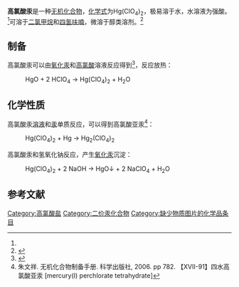 {{chembox
| verifiedrevid = 
|   Name = 高氯酸汞
|   ImageFile = mercury(II) perchlorate.png
|   ImageName = 
|   OtherNames = 高氯酸汞(II)
| Section1 = {{Chembox Identifiers
|   ChemSpiderID_Ref = {{chemspidercite|correct|chemspider}}
| ChemSpiderID = 
| PubChem =
| InChI =
| InChIKey =
| SMILES = [Hg+2].[O-]Cl(=O)(=O)=O.[O-]Cl(=O)(=O)=O
| StdInChI_Ref = {{stdinchicite|correct|chemspider}}
| StdInChI =
| StdInChIKey_Ref = {{stdinchicite|correct|chemspider}}
| StdInChIKey = 
| CASNo = 7616-83-3
| CASNo_Ref = {{cascite|correct|CAS}}
| CASNo2 = 20624-30-0
| CASNo2_Ref = {{cascite|correct|CAS}}
| CASNo2_Comment = 六水
  }}
| Section2 = {{Chembox Properties
|   Formula = Hg(ClO<sub>4</sub>)<sub>2</sub>
|   MolarMass = 399.498（无水）<BR>507.594（六水）
|   Appearance = 无色晶体（六水）
|   Density =
|   MeltingPt = 
|   BoilingPt = 
|   Solubility = 298g<ref name=wj>钟兴厚 等. 无机化学丛书. 第六卷 卤素 铜分族 锌分族. 科学出版社, 2012.3. 4.12.7 第VII族含氧酸盐. pp 634</ref>
|   Solvent = 
|   SolubleOther = 
  }}
| Section7 = {{Chembox Hazards
|  EUHazardSymbol =
|  RPhrases =
|  SPhrases =
|  FlashPt = 
|  pKa = 
|  pKb = 
|  EUClass =
|  EUIndex = 
|  MainHazards = 
|  NFPA-H = 
|  NFPA-F = 
|  NFPA-R = 
|  NFPA-O = 
|  RSPhrases = 
|  Autoignition = 
|  ExploLimits = 
|  PEL = 
  }}
| Section8 = {{Chembox Related
|   Function = 
|   OtherFunctn = 
|   OtherCpds = [[氯酸汞|氯酸汞]]<br />[[硝酸汞|硝酸汞]]
  }}
}}

'''高氯酸汞'''是一种[[无机化合物|无机化合物]]，[[化学式|化学式]]为Hg(ClO<sub>4</sub>)<sub>2</sub>，极易溶于水，水溶液为强酸。<ref name=wj />可溶于[[二氯甲烷|二氯甲烷]]和[[四氢呋喃|四氢呋喃]]，微溶于醇类溶剂。<ref>{{cite book|language=en|isbn=9780471936237|publisher=John Wiley & Sons, Ltd|date=2001-04-15|url=http://doi.wiley.com/10.1002/047084289X.rm042|title=Mercury(II) Perchlorate|accessdate=2019-03-27|author=Pavel Kočovský|doi=10.1002/047084289x.rm042}}</ref>
==制备==
高氯酸汞可以由[[氧化汞|氧化汞]]和[[高氯酸|高氯酸]]溶液反应得到<ref>{{cite journal | last=Mironov | first=I. V. | last2=Makotchenko | first2=E. V. | title=The Hydrolysis of AuCl 4 − and the Stability of Aquachlorohydroxocomplexes of Gold(III) in Aqueous Solution | journal=Journal of Solution Chemistry | publisher=Springer Science and Business Media LLC | volume=38 | issue=6 | date=2009-04-15 | issn=0095-9782 | doi=10.1007/s10953-009-9400-9 | pages=727}}</ref>，反应放热：
: HgO + 2 HClO<sub>4</sub> → Hg(ClO<sub>4</sub>)<sub>2</sub> + H<sub>2</sub>O

==化学性质==
高氯酸汞[[溶液|溶液]]和[[汞|汞]]单质反应，可以得到高氯酸亚汞<ref>朱文祥. 无机化合物制备手册. 科学出版社, 2006. pp 782. 【XVII-91】四水高氯酸亚汞 [mercury(I) perchlorate tetrahydrate]</ref>：
: Hg(ClO<sub>4</sub>)<sub>2</sub> + Hg → Hg<sub>2</sub>(ClO<sub>4</sub>)<sub>2</sub>
高氯酸汞和氢氧化钠反应，产生[[氧化汞|氧化汞]]沉淀：
: Hg(ClO<sub>4</sub>)<sub>2</sub> + 2 NaOH → HgO↓ + 2 NaClO<sub>4</sub> + H<sub>2</sub>O

==参考文献==
{{reflist}}

{{汞化合物}}
{{高氯酸盐}}

[[Category:高氯酸盐|Category:高氯酸盐]]
[[Category:二价汞化合物|Category:二价汞化合物]]
[[Category:缺少物质图片的化学品条目|Category:缺少物质图片的化学品条目]]